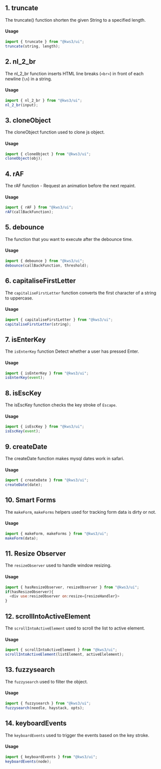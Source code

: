 
<Version />

<Meta title="Utils/1. Overview" />

## 1. truncate

The truncate() function shorten the given String to a specified length.

#### Usage

```js
import { truncate } from "@kws3/ui";
truncate(string, length);
```

## 2. nl_2_br

The nl_2_br function inserts HTML line breaks (`<br>`) in front of each newline (`\n`) in a string.

#### Usage

```js
import { nl_2_br } from "@kws3/ui";
nl_2_br(input);
```

## 3. cloneObject

The cloneObject function used to clone js object.

#### Usage

```js
import { cloneObject } from "@kws3/ui";
cloneObject(obj);
```

## 4. rAF

The rAF function - Request an animation before the next repaint.

#### Usage

```js
import { rAF } from "@kws3/ui";
rAF(callBackFunction);
```

## 5. debounce

The function that you want to execute after the debounce time.

#### Usage

```js
import { debounce } from "@kws3/ui";
debounce(callBackFunction, threshold);
```

## 6. capitaliseFirstLetter

The `capitaliseFirstLetter` function converts the first character of a string to uppercase.

#### Usage

```js
import { capitaliseFirstLetter } from "@kws3/ui";
capitaliseFirstLetter(string);
```

## 7. isEnterKey

The `isEnterKey` function Detect whether a user has pressed Enter.

#### Usage

```js
import { isEnterKey } from "@kws3/ui";
isEnterKey(event);
```

## 8. isEscKey

The isEscKey function checks the key stroke of `Escape`.

#### Usage

```js
import { isEscKey } from "@kws3/ui";
isEscKey(event);
```

## 9. createDate

The createDate function makes mysql dates work in safari.

#### Usage

```js
import { createDate } from "@kws3/ui";
createDate(date);
```

## 10. Smart Forms

The `makeForm`, `makeForms` helpers used for tracking form data is dirty or not.

#### Usage

```js
import { makeForm, makeForms } from "@kws3/ui";
makeForm(data);
```

## 11. Resize Observer

The `resizeObserver` used to handle window resizing.

#### Usage

```js
import { hasResizeObserver, resizeObserver } from "@kws3/ui";
if(hasResizeObserver){
  <div use:resizeObserver on:resize={resizeHandler}>
}
```

## 12. scrollIntoActiveElement

The `scrollIntoActiveElement` used to scroll the list to active element.

#### Usage

```js
import { scrollIntoActiveElement } from "@kws3/ui";
scrollIntoActiveElement(listElement, activeElelement);
```

## 13. fuzzysearch

The `fuzzysearch` used to filter the object.

#### Usage

```js
import { fuzzysearch } from "@kws3/ui";
fuzzysearch(needle, haystack, opts);
```

## 14. keyboardEvents

The `keyboardEvents` used to trigger the events based on the key stroke.

#### Usage

```js
import { keyboardEvents } from "@kws3/ui";
keyboardEvents(node);
```
